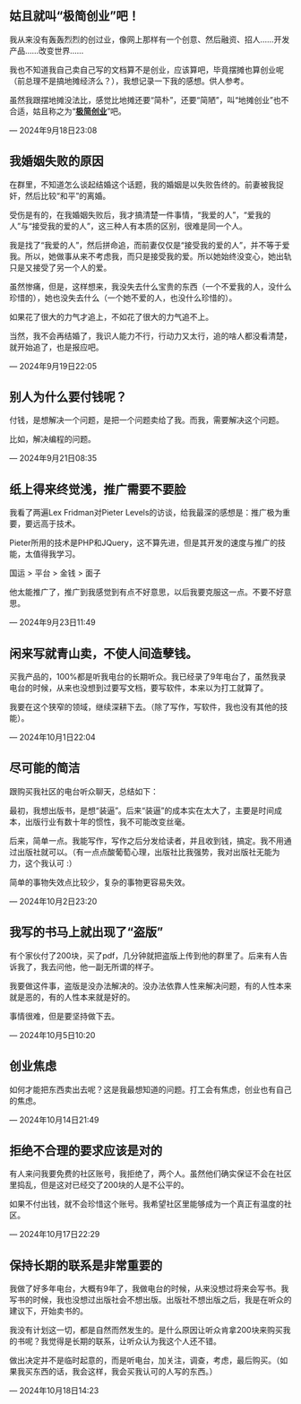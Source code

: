 ::: callout-tip
## 姑且就叫“极简创业”吧！


我从来没有轰轰烈烈的创过业，像网上那样有一个创意、然后融资、招人……开发产品……改变世界……

我也不知道我自己卖自己写的文档算不是创业，应该算吧，毕竟摆摊也算创业呢（前总理不是搞地摊经济么？），我想记录一下我的感想。供人参考。

虽然我跟摆地摊没法比，感觉比地摊还要“简朴”，还要“简陋”，叫“地摊创业”也不合适，姑且称之为“**<u>极简创业</u>**”吧。

::: {.right-align}
--- 2024年9月18日23:08
:::
:::


::: callout-tip
## 我婚姻失败的原因

在群里，不知道怎么谈起结婚这个话题，我的婚姻是以失败告终的。前妻被我捉奸，然后比较“和平”的离婚。

受伤是有的，在我婚姻失败后，我才搞清楚一件事情，“我爱的人”，“爱我的人”与“接受我的爱的人”，这三种人有本质的区别，很难是同一个人。

我是找了“我爱的人”，然后拼命追，而前妻仅仅是“接受我的爱的人”，并不等于爱我。所以，她做事从来不考虑我，而只是接受我的爱。所以她始终没变心，她出轨只是又接受了另一个人的爱。

虽然惨痛，但是，这样想来，我没失去什么宝贵的东西（一个不爱我的人，没什么珍惜的），她也没失去什么（一个她不爱的人，也没什么珍惜的）。

如果花了很大的力气才追上，不如花了很大的力气追不上。

当然，我不会再结婚了，我识人能力不行，行动力又太行，追的啥人都没看清楚，就开始追了，也是报应吧。

::: {.right-align}
--- 2024年9月19日22:05
:::
:::

::: callout-tip
## 别人为什么要付钱呢？

付钱，是想解决一个问题，是把一个问题卖给了我。而我，需要解决这个问题。

比如，解决编程的问题。

::: {.right-align}
--- 2024年9月21日08:35
:::
:::

::: callout-tip
## 纸上得来终觉浅，推广需要不要脸

我看了两遍Lex Fridman对Pieter Levels的访谈，给我最深的感想是：推广极为重要，要远高于技术。

Pieter所用的技术是PHP和JQuery，这不算先进，但是其开发的速度与推广的技能，太值得我学习。

国运 > 平台 > 金钱 > 面子

他太能推广了，推广到我感觉到有点不好意思，以后我要克服这一点。不要不好意思。

::: {.right-align}
--- 2024年9月23日11:49
:::
:::

::: callout-tip
## 闲来写就青山卖，不使人间造孽钱。

买我产品的，100%都是听我电台的长期听众。我已经录了9年电台了，虽然我录电台的时候，从来也没想到过要写文档，要写软件，本来以为打工就算了。

我要在这个狭窄的领域，继续深耕下去。（除了写作，写软件，我也没有其他的技能）。

::: {.right-align}
--- 2024年10月1日22:04
:::
:::

::: callout-tip
## 尽可能的简洁

跟购买我社区的电台听众聊天，总结如下：

最初，我想出版书，是想“装逼”。后来“装逼”的成本实在太大了，主要是时间成本，出版行业有数十年的惯性，我不可能改变丝毫。

后来，简单一点。我能写作，写作之后分发给读者，并且收到钱，搞定。我不用通过出版社就可以。（有一点点酸葡萄心理，出版社比我强势，我对出版社无能为力，这个我认可 :）

简单的事物失效点比较少，复杂的事物更容易失效。

::: {.right-align}
--- 2024年10月2日23:20
:::
:::

::: callout-tip
## 我写的书马上就出现了“盗版”

有个家伙付了200块，买了pdf，几分钟就把盗版上传到他的群里了。后来有人告诉我了，我去问他，他一副无所谓的样子。

我要做这件事，盗版是没办法解决的。没办法依靠人性来解决问题，有的人性本来就是恶的，有的人性本来就是好的。

事情很难，但是要坚持做下去。

::: {.right-align}
--- 2024年10月5日10:20
:::
:::

::: callout-tip
## 创业焦虑

如何才能把东西卖出去呢？这是我最想知道的问题。打工会有焦虑，创业也有自己的焦虑。

::: {.right-align}
--- 2024年10月14日21:49
:::
:::

::: callout-tip
## 拒绝不合理的要求应该是对的

有人来问我要免费的社区账号，我拒绝了，两个人。虽然他们确实保证不会在社区里捣乱，但是这对已经交了200块的人是不公平的。

如果不付出钱，就不会珍惜这个账号。我希望社区里能够成为一个真正有温度的社区。

::: {.right-align}
--- 2024年10月17日22:29
:::
:::

::: callout-tip
## 保持长期的联系是非常重要的

我做了好多年电台，大概有9年了，我做电台的时候，从来没想过将来会写书。我写书的时候，我也没想过出版社会不想出版。出版社不想出版之后，我是在听众的建议下，开始卖书的。

我没有计划这一切，都是自然而然发生的。是什么原因让听众肯拿200块来购买我的书呢？我觉得是长期的联系，让听众认为我这个人还不错。

做出决定并不是临时起意的，而是听电台，加关注，调查，考虑，最后购买。（如果我买东西的话，我会这样，我会买我认可的人写的东西。）

::: {.right-align}
--- 2024年10月18日14:23
:::
:::